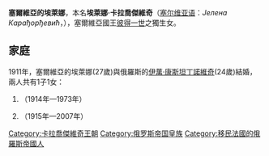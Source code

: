 {{Multiple issues|
{{Expand language|1=en|time=2020-11-25T12:10:37+00:00}}
{{Unreferenced|time=2020-11-25T12:10:37+00:00}}
}}
{{Infobox royalty
| name        = 塞爾維亞的埃萊娜
| image       = Yelena of Serbia.jpg
| image_size  = 200
| birth_date  = {{Birth date|1884|10|23|df=y}}
| birth_place = {{flag|Montenegro}}[[采蒂涅|采蒂涅]]
| death_date  = {{Death date and age|1962|10|16|1884|11|4|df=y}}
| death_place = {{FRA}}[[尼斯|尼斯]]
| house       = [[卡拉喬傑維奇王朝|卡拉喬傑維奇王朝]]
| father      = [[彼得一世_(塞尔维亚)|彼得一世]]
| mother      = [[蒙特內哥羅的佐卡|蒙特內哥羅的佐卡]]
}}

'''塞爾維亞的埃萊娜'''，本名'''埃萊娜·卡拉喬傑維奇'''（[[塞尔维亚语|塞尔维亚语]]：''Јелена Карађорђевић''，{{bd|1884年|10月23日|1962年|10月16日}}），塞爾維亞國王[[彼得一世_(塞尔维亚)|彼得一世]]之獨生女。

== 家庭 ==
1911年，塞爾維亞的埃萊娜(27歲)與俄羅斯的[[伊萬·康斯坦丁諾維奇|伊萬·康斯坦丁諾維奇]](24歲)結婚，兩人共有1子1女：
# {{le|弗謝沃洛德·伊凡諾維奇|Prince Vsevolod Ivanovich of Russia|弗謝沃洛德·伊凡諾維奇}}（1914年—1973年）
# {{le|葉卡捷琳娜·伊凡諾芙娜|Princess Catherine Ivanovna of Russia|葉卡捷琳娜·伊凡諾芙娜}}（1915年—2007年）

{{Authority control}}
{{DEFAULTSORT:Helen Of Serbia, Princess}}
[[Category:卡拉喬傑維奇王朝|Category:卡拉喬傑維奇王朝]]
[[Category:俄罗斯帝国皇族|Category:俄罗斯帝国皇族]]
[[Category:移民法國的俄羅斯帝國人|Category:移民法國的俄羅斯帝國人]]